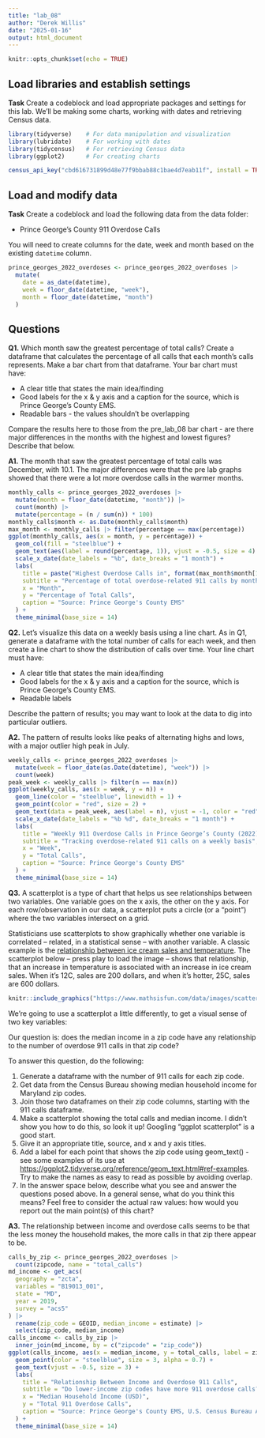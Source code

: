 ```yaml
---
title: "lab_08"
author: "Derek Willis"
date: "2025-01-16"
output: html_document
---
```


```r
knitr::opts_chunk$set(echo = TRUE)
```

## Load libraries and establish settings

**Task** Create a codeblock and load appropriate packages and settings for this lab. We'll be making some charts, working with dates and retrieving Census data.


```r
library(tidyverse)    # For data manipulation and visualization
library(lubridate)    # For working with dates
library(tidycensus)   # For retrieving Census data
library(ggplot2)      # For creating charts

census_api_key("cbd616731899d48e77f9bbab88c1bae4d7eab11f", install = TRUE, overwrite = TRUE)
```

## Load and modify data

**Task** Create a codeblock and load the following data from the data folder:

-   Prince George's County 911 Overdose Calls

You will need to create columns for the date, week and month based on the existing `datetime` column.

```r
prince_georges_2022_overdoses <- prince_georges_2022_overdoses |>
  mutate(
    date = as_date(datetime),    
    week = floor_date(datetime, "week"),  
    month = floor_date(datetime, "month") 
  )
```

## Questions

**Q1.** Which month saw the greatest percentage of total calls? Create a dataframe that calculates the percentage of all calls that each month's calls represents. Make a bar chart from that dataframe. Your bar chart must have:

-   A clear title that states the main idea/finding
-   Good labels for the x & y axis and a caption for the source, which is Prince George's County EMS.
-   Readable bars - the values shouldn't be overlapping

Compare the results here to those from the pre_lab_08 bar chart - are there major differences in the months with the highest and lowest figures? Describe that below.

**A1.** The month that saw the greatest percentage of total calls was December, with 10.1. The major differences were that the pre lab graphs showed that there were a lot more overdose calls in the warmer months.

```r
monthly_calls <- prince_georges_2022_overdoses |>
  mutate(month = floor_date(datetime, "month")) |>
  count(month) |>
  mutate(percentage = (n / sum(n)) * 100) 
monthly_calls$month <- as.Date(monthly_calls$month)
max_month <- monthly_calls |> filter(percentage == max(percentage))
ggplot(monthly_calls, aes(x = month, y = percentage)) +
  geom_col(fill = "steelblue") +  
  geom_text(aes(label = round(percentage, 1)), vjust = -0.5, size = 4) + 
  scale_x_date(date_labels = "%b", date_breaks = "1 month") +  
  labs(
    title = paste("Highest Overdose Calls in", format(max_month$month[1], "%B")),
    subtitle = "Percentage of total overdose-related 911 calls by month in 2022",
    x = "Month",
    y = "Percentage of Total Calls",
    caption = "Source: Prince George's County EMS"
  ) +
  theme_minimal(base_size = 14) 
```

**Q2.** Let's visualize this data on a weekly basis using a line chart. As in Q1, generate a dataframe with the total number of calls for each week, and then create a line chart to show the distribution of calls over time. Your line chart must have:

-   A clear title that states the main idea/finding
-   Good labels for the x & y axis and a caption for the source, which is Prince George's County EMS.
-   Readable labels

Describe the pattern of results; you may want to look at the data to dig into particular outliers.

**A2.** The pattern of results looks like peaks of alternating highs and lows, with a major outlier high peak in July.

```r
weekly_calls <- prince_georges_2022_overdoses |>
  mutate(week = floor_date(as.Date(datetime), "week")) |>
  count(week)  
peak_week <- weekly_calls |> filter(n == max(n))
ggplot(weekly_calls, aes(x = week, y = n)) +
  geom_line(color = "steelblue", linewidth = 1) +  
  geom_point(color = "red", size = 2) + 
  geom_text(data = peak_week, aes(label = n), vjust = -1, color = "red", size = 5) + 
  scale_x_date(date_labels = "%b %d", date_breaks = "1 month") + 
  labs(
    title = "Weekly 911 Overdose Calls in Prince George’s County (2022)",
    subtitle = "Tracking overdose-related 911 calls on a weekly basis",
    x = "Week",
    y = "Total Calls",
    caption = "Source: Prince George's County EMS"
  ) +
  theme_minimal(base_size = 14)
```

**Q3.** A scatterplot is a type of chart that helps us see relationships between two variables. One variable goes on the x axis, the other on the y axis. For each row/observation in our data, a scatterplot puts a circle (or a "point") where the two variables intersect on a grid.

Statisticians use scatterplots to show graphically whether one variable is correlated -- related, in a statistical sense -- with another variable. A classic example is the [relationship between ice cream sales and temperature](https://www.mathsisfun.com/data/scatter-xy-plots.html). The scatterplot below -- press play to load the image -- shows that relationship, that an increase in temperature is associated with an increase in ice cream sales. When it's 12C, sales are 200 dollars, and when it's hotter, 25C, sales are 600 dollars.

```r
knitr::include_graphics("https://www.mathsisfun.com/data/images/scatter-ice-cream1.svg")
```

We're going to use a scatterplot a little differently, to get a visual sense of two key variables:

Our question is: does the median income in a zip code have any relationship to the number of overdose 911 calls in that zip code?

To answer this question, do the following:

1.  Generate a dataframe with the number of 911 calls for each zip code.
2.  Get data from the Census Bureau showing median household income for Maryland zip codes.
3.  Join those two dataframes on their zip code columns, starting with the 911 calls dataframe.
4.  Make a scatterplot showing the total calls and median income. I didn't show you how to do this, so look it up! Googling "ggplot scatterplot" is a good start.
5.  Give it an appropriate title, source, and x and y axis titles.
6.  Add a label for each point that shows the zip code using geom_text() - see some examples of its use at <https://ggplot2.tidyverse.org/reference/geom_text.html#ref-examples>. Try to make the names as easy to read as possible by avoiding overlap.
7.  In the answer space below, describe what you see and answer the questions posed above. In a general sense, what do you think this means? Feel free to consider the actual raw values: how would you report out the main point(s) of this chart?

**A3.** The relationship between income and overdose calls seems to be that the less money the household makes, the more calls in that zip there appear to be.

```r
calls_by_zip <- prince_georges_2022_overdoses |>
  count(zipcode, name = "total_calls") 
md_income <- get_acs(
  geography = "zcta",
  variables = "B19013_001",  
  state = "MD",
  year = 2019,
  survey = "acs5"
) |>
  rename(zip_code = GEOID, median_income = estimate) |>
  select(zip_code, median_income)
calls_income <- calls_by_zip |>
  inner_join(md_income, by = c("zipcode" = "zip_code"))  
ggplot(calls_income, aes(x = median_income, y = total_calls, label = zipcode)) +
  geom_point(color = "steelblue", size = 3, alpha = 0.7) +  
  geom_text(vjust = -0.5, size = 3) +  
  labs(
    title = "Relationship Between Income and Overdose 911 Calls",
    subtitle = "Do lower-income zip codes have more 911 overdose calls?",
    x = "Median Household Income (USD)",
    y = "Total 911 Overdose Calls",
    caption = "Source: Prince George's County EMS, U.S. Census Bureau ACS 2021"
  ) +
  theme_minimal(base_size = 14)
```
